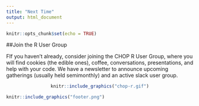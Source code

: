 ```yaml
---
title: "Next Time"
output: html_document
---
```


```r
knitr::opts_chunk$set(echo = TRUE)
```

##Join the R User Group

FIf you haven’t already, consider joining the CHOP R User Group, where you will find cookies (the edible ones), coffee, conversations, presentations, and help with your code. We have a newsletter to announce upcoming gatherings (usually held semimonthly) and an active slack user group.

<center>
```r
knitr::include_graphics("chop-r.gif")
```
</center>
```r
knitr::include_graphics("footer.png")
```